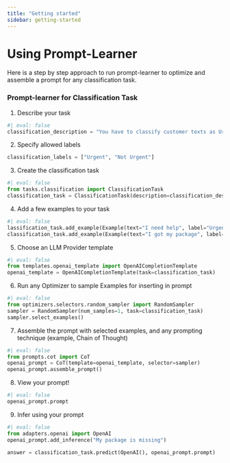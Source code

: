 ```yaml
---
title: "Getting started"
sidebar: getting-started
---
```

# Using Prompt-Learner
Here is a step by step approach to run prompt-learner to optimize and assemble a prompt for any classification task.

### Prompt-learner for Classification Task

1. Describe your task
```python
#| eval: false
classification_description = "You have to classify customer texts as Urgent or Not Urgent"
```

2. Specify allowed labels
```python
classification_labels = ["Urgent", "Not Urgent"]
```
3. Create the classification task
```python
#| eval: false
from tasks.classification import ClassificationTask
classification_task = ClassificationTask(description=classification_description, allowed_labels=classification_labels)
```
4. Add a few examples to your task
```python
#| eval: false
lassification_task.add_example(Example(text="I need help", label="Urgent"))
classification_task.add_example(Example(text="I got my package", label="Not Urgent"))
```
5. Choose an LLM Provider template
```python
#| eval: false
from templates.openai_template import OpenAICompletionTemplate
openai_template = OpenAICompletionTemplate(task=classification_task)
```
6. Run any Optimizer to sample Examples for inserting in prompt
```python
#| eval: false
from optimizers.selectors.random_sampler import RandomSampler
sampler = RandomSampler(num_samples=1, task=classification_task)
sampler.select_examples()
```
7. Assemble the prompt with selected examples, and any prompting technique (example, Chain of Thought)

```python
#| eval: false
from prompts.cot import CoT
openai_prompt = CoT(template=openai_template, selector=sampler)
openai_prompt.assemble_prompt()
```
8. View your prompt!
```python
#| eval: false
openai_prompt.prompt
```
9. Infer using your prompt
```python
#| eval: false
from adapters.openai import OpenAI
openai_prompt.add_inference("My package is missing")

answer = classification_task.predict(OpenAI(), openai_prompt.prompt)
```